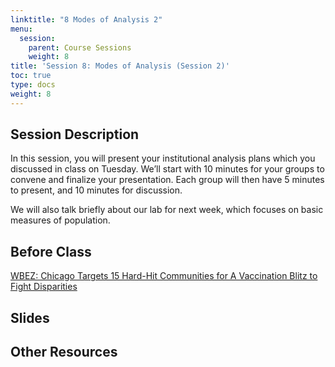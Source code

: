 ```yaml
---
linktitle: "8 Modes of Analysis 2"
menu:
  session:
    parent: Course Sessions
    weight: 8
title: 'Session 8: Modes of Analysis (Session 2)'
toc: true
type: docs
weight: 8
---
```


## Session Description

In this session, you will present your institutional analysis plans which you discussed in class on Tuesday. We'll start with 10 minutes for your groups to convene and finalize your presentation. Each group will then have 5 minutes to present, and 10 minutes for discussion.

We will also talk briefly about our lab for next week, which focuses on basic measures of population. 

## Before Class

[WBEZ: Chicago Targets 15 Hard-Hit Communities for A Vaccination Blitz to Fight Disparities](https://www.wbez.org/stories/chicago-targets-15-hard-hit-communities-for-a-vaccination-blitz-to-fight-disparities/86b224d5-21dc-4914-936b-bd64d8c93855?utm_source=twitter&utm_medium=social&utm_campaign=wbez)

## Slides

## Other Resources
